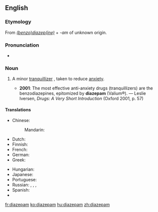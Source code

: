 ==English==

===Etymology===
From ''[[benzodiazepine|(benzo)diazep(ine)]]'' + ''-am'' of unknown origin.

===Pronunciation===
* {{IPA|/daɪˈæzəpæm/}}

===Noun===
{{wikipedia}}
{{en-noun}}

# {{context|pharmaceutical drug|lang=en}} A minor [[tranquillizer]] , taken to reduce [[anxiety]].
#* '''2001''': The most effective anti-anxiety drugs (tranquillizers) are the benzodiazepines, epitomized by '''diazepam''' (Valium®). — Leslie Iversen, ''Drugs: A Very Short Introduction'' (Oxford 2001, p. 57)

====Translations====
{{trans-top|minor tranquillizer}}
* Chinese:
*: Mandarin: {{t-|cmn|地西泮|tr=dìxīpàn|sc=Hani}}
* Dutch: {{t-|nl|diazepam}}
* Finnish: {{t+|fi|diatsepaami}}
* French: {{t+|fr|diazépam|m}}
* German: {{t-|de|Diazepam|n}}
* Greek: {{t-|el|διαζεπάμη|f|tr=diazepámi|sc=Grek}}
{{trans-mid}}
* Hungarian: {{t+|hu|diazepám}}
* Japanese: {{t-|ja|ジアゼパム|tr=jiazepamu}}
* Portuguese: {{t-|pt|diazepam|m}}
* Russian: {{t-|ru|диазепам|m|tr=diaz'epám}}, {{t-|ru|сибазон|m|tr=sibazón}}, {{t-|ru|реланиум|m|tr=r'elánium}}, {{t+|ru|седуксен|m|tr=s'eduks'én}}
* Spanish: {{t-|es|diazepam|m}}
* {{trreq|th}}
{{trans-bottom}}

[[fr:diazepam]]
[[ko:diazepam]]
[[hu:diazepam]]
[[zh:diazepam]]